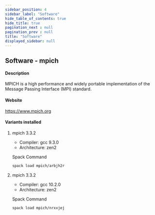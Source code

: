 ```yaml
---
sidebar_position: 4
sidebar_label: "Software"
hide_table_of_contents: true
hide_title: true
pagination_next : null
pagination_prev : null
title: "Software"
displayed_sidebar: null
---
```


## Software - mpich


#### Description
MPICH is a high performance and widely portable implementation of the Message Passing Interface (MPI) standard.

#### Website
https://www.mpich.org

#### Variants installed

1. mpich 3.3.2

    - Compiler: gcc 9.3.0
    - Architecture: zen2

    Spack Command
    ```bash
    spack load mpich/arbjh2r
    ```

2. mpich 3.3.2

    - Compiler: gcc 10.2.0
    - Architecture: zen2

    Spack Command
    ```bash
    spack load mpich/nrxxjej
    ```
